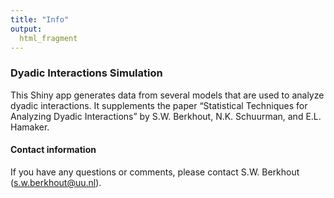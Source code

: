 ```yaml
---
title: "Info"
output: 
  html_fragment
---
```


### Dyadic Interactions Simulation
This Shiny app generates data from several models that are used to analyze dyadic interactions. It supplements the paper "Statistical Techniques for Analyzing Dyadic Interactions" by S.W. Berkhout, N.K. Schuurman, and E.L. Hamaker.

#### Contact information
If you have any questions or comments, please contact S.W. Berkhout ([s.w.berkhout@uu.nl](mailto:s.w.berkhout@uu.nl)).